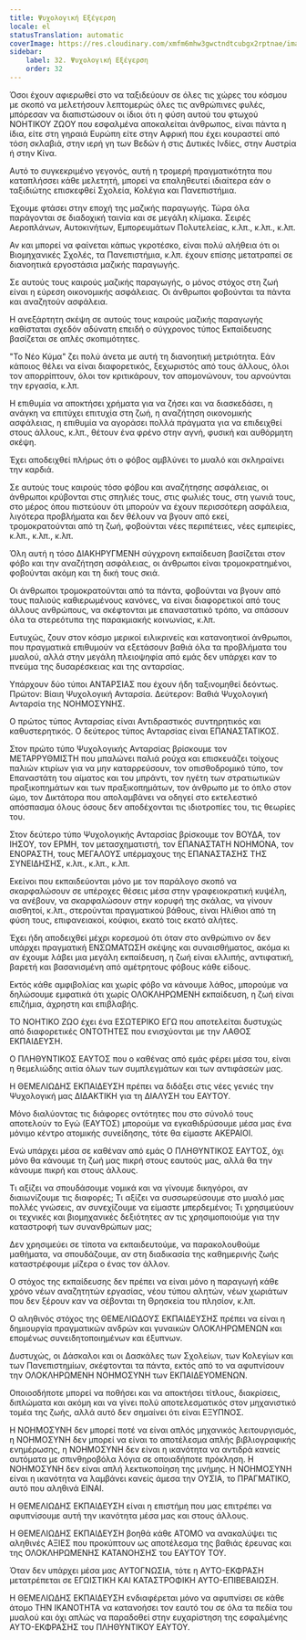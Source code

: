```yaml
---
title: Ψυχολογική Εξέγερση
locale: el
statusTranslation: automatic
coverImage: https://res.cloudinary.com/xmfm6mhw3gwctndtcubgx2rptnae/image/upload/v1740337243/small_cover_educacion_fundamental_a051170f1c.webp
sidebar:
    label: 32. Ψυχολογική Εξέγερση
    order: 32
---
```

Όσοι έχουν αφιερωθεί στο να ταξιδεύουν σε όλες τις χώρες του κόσμου με σκοπό να μελετήσουν λεπτομερώς όλες τις ανθρώπινες φυλές, μπόρεσαν να διαπιστώσουν οι ίδιοι ότι η φύση αυτού του φτωχού ΝΟΗΤΙΚΟΥ ΖΩΟΥ που εσφαλμένα αποκαλείται άνθρωπος, είναι πάντα η ίδια, είτε στη γηραιά Ευρώπη είτε στην Αφρική που έχει κουραστεί από τόση σκλαβιά, στην ιερή γη των Βεδών ή στις Δυτικές Ινδίες, στην Αυστρία ή στην Κίνα.

Αυτό το συγκεκριμένο γεγονός, αυτή η τρομερή πραγματικότητα που καταπλήσσει κάθε μελετητή, μπορεί να επαληθευτεί ιδιαίτερα εάν ο ταξιδιώτης επισκεφθεί Σχολεία, Κολέγια και Πανεπιστήμια.

Έχουμε φτάσει στην εποχή της μαζικής παραγωγής. Τώρα όλα παράγονται σε διαδοχική ταινία και σε μεγάλη κλίμακα. Σειρές Αεροπλάνων, Αυτοκινήτων, Εμπορευμάτων Πολυτελείας, κ.λπ., κ.λπ., κ.λπ.

Αν και μπορεί να φαίνεται κάπως γκροτέσκο, είναι πολύ αλήθεια ότι οι Βιομηχανικές Σχολές, τα Πανεπιστήμια, κ.λπ. έχουν επίσης μετατραπεί σε διανοητικά εργοστάσια μαζικής παραγωγής.

Σε αυτούς τους καιρούς μαζικής παραγωγής, ο μόνος στόχος στη ζωή είναι η εύρεση οικονομικής ασφάλειας. Οι άνθρωποι φοβούνται τα πάντα και αναζητούν ασφάλεια.

Η ανεξάρτητη σκέψη σε αυτούς τους καιρούς μαζικής παραγωγής καθίσταται σχεδόν αδύνατη επειδή ο σύγχρονος τύπος Εκπαίδευσης βασίζεται σε απλές σκοπιμότητες.

"Το Νέο Κύμα" ζει πολύ άνετα με αυτή τη διανοητική μετριότητα. Εάν κάποιος θέλει να είναι διαφορετικός, ξεχωριστός από τους άλλους, όλοι τον απορρίπτουν, όλοι τον κριτικάρουν, τον απομονώνουν, του αρνούνται την εργασία, κ.λπ.

Η επιθυμία να αποκτήσει χρήματα για να ζήσει και να διασκεδάσει, η ανάγκη να επιτύχει επιτυχία στη ζωή, η αναζήτηση οικονομικής ασφάλειας, η επιθυμία να αγοράσει πολλά πράγματα για να επιδειχθεί στους άλλους, κ.λπ., θέτουν ένα φρένο στην αγνή, φυσική και αυθόρμητη σκέψη.

Έχει αποδειχθεί πλήρως ότι ο φόβος αμβλύνει το μυαλό και σκληραίνει την καρδιά.

Σε αυτούς τους καιρούς τόσο φόβου και αναζήτησης ασφάλειας, οι άνθρωποι κρύβονται στις σπηλιές τους, στις φωλιές τους, στη γωνιά τους, στο μέρος όπου πιστεύουν ότι μπορούν να έχουν περισσότερη ασφάλεια, λιγότερα προβλήματα και δεν θέλουν να βγουν από εκεί, τρομοκρατούνται από τη ζωή, φοβούνται νέες περιπέτειες, νέες εμπειρίες, κ.λπ., κ.λπ., κ.λπ.

Όλη αυτή η τόσο ΔΙΑΚΗΡΥΓΜΕΝΗ σύγχρονη εκπαίδευση βασίζεται στον φόβο και την αναζήτηση ασφάλειας, οι άνθρωποι είναι τρομοκρατημένοι, φοβούνται ακόμη και τη δική τους σκιά.

Οι άνθρωποι τρομοκρατούνται από τα πάντα, φοβούνται να βγουν από τους παλιούς καθιερωμένους κανόνες, να είναι διαφορετικοί από τους άλλους ανθρώπους, να σκέφτονται με επαναστατικό τρόπο, να σπάσουν όλα τα στερεότυπα της παρακμιακής κοινωνίας, κ.λπ.

Ευτυχώς, ζουν στον κόσμο μερικοί ειλικρινείς και κατανοητικοί άνθρωποι, που πραγματικά επιθυμούν να εξετάσουν βαθιά όλα τα προβλήματα του μυαλού, αλλά στην μεγάλη πλειοψηφία από εμάς δεν υπάρχει καν το πνεύμα της δυσαρέσκειας και της ανταρσίας.

Υπάρχουν δύο τύποι ΑΝΤΑΡΣΙΑΣ που έχουν ήδη ταξινομηθεί δεόντως. Πρώτον: Βίαιη Ψυχολογική Ανταρσία. Δεύτερον: Βαθιά Ψυχολογική Ανταρσία της ΝΟΗΜΟΣΥΝΗΣ.

Ο πρώτος τύπος Ανταρσίας είναι Αντιδραστικός συντηρητικός και καθυστερητικός. Ο δεύτερος τύπος Ανταρσίας είναι ΕΠΑΝΑΣΤΑΤΙΚΟΣ.

Στον πρώτο τύπο Ψυχολογικής Ανταρσίας βρίσκουμε τον ΜΕΤΑΡΡΥΘΜΙΣΤΗ που μπαλώνει παλιά ρούχα και επισκευάζει τοίχους παλιών κτιρίων για να μην καταρρεύσουν, τον οπισθοδρομικό τύπο, τον Επαναστάτη του αίματος και του μπράντι, τον ηγέτη των στρατιωτικών πραξικοπημάτων και των πραξικοπημάτων, τον άνθρωπο με το όπλο στον ώμο, τον Δικτάτορα που απολαμβάνει να οδηγεί στο εκτελεστικό απόσπασμα όλους όσους δεν αποδέχονται τις ιδιοτροπίες του, τις θεωρίες του.

Στον δεύτερο τύπο Ψυχολογικής Ανταρσίας βρίσκουμε τον ΒΟΥΔΑ, τον ΙΗΣΟΥ, τον ΕΡΜΗ, τον μετασχηματιστή, τον ΕΠΑΝΑΣΤΑΤΗ ΝΟΗΜΟΝΑ, τον ΕΝΟΡΑΣΤΗ, τους ΜΕΓΑΛΟΥΣ υπέρμαχους της ΕΠΑΝΑΣΤΑΣΗΣ ΤΗΣ ΣΥΝΕΙΔΗΣΗΣ, κ.λπ., κ.λπ., κ.λπ.

Εκείνοι που εκπαιδεύονται μόνο με τον παράλογο σκοπό να σκαρφαλώσουν σε υπέροχες θέσεις μέσα στην γραφειοκρατική κυψέλη, να ανέβουν, να σκαρφαλώσουν στην κορυφή της σκάλας, να γίνουν αισθητοί, κ.λπ., στερούνται πραγματικού βάθους, είναι Ηλίθιοι από τη φύση τους, επιφανειακοί, κούφιοι, εκατό τοις εκατό αλήτες.

Έχει ήδη αποδειχθεί μέχρι κορεσμού ότι όταν στο ανθρώπινο ον δεν υπάρχει πραγματική ΕΝΣΩΜΑΤΩΣΗ σκέψης και συναισθήματος, ακόμα κι αν έχουμε λάβει μια μεγάλη εκπαίδευση, η ζωή είναι ελλιπής, αντιφατική, βαρετή και βασανισμένη από αμέτρητους φόβους κάθε είδους.

Εκτός κάθε αμφιβολίας και χωρίς φόβο να κάνουμε λάθος, μπορούμε να δηλώσουμε εμφατικά ότι χωρίς ΟΛΟΚΛΗΡΩΜΕΝΗ εκπαίδευση, η ζωή είναι επιζήμια, άχρηστη και επιβλαβής.

ΤΟ ΝΟΗΤΙΚΟ ΖΩΟ έχει ένα ΕΣΩΤΕΡΙΚΟ ΕΓΩ που αποτελείται δυστυχώς από διαφορετικές ΟΝΤΟΤΗΤΕΣ που ενισχύονται με την ΛΑΘΟΣ ΕΚΠΑΙΔΕΥΣΗ.

Ο ΠΛΗΘΥΝΤΙΚΟΣ ΕΑΥΤΟΣ που ο καθένας από εμάς φέρει μέσα του, είναι η θεμελιώδης αιτία όλων των συμπλεγμάτων και των αντιφάσεών μας.

Η ΘΕΜΕΛΙΩΔΗΣ ΕΚΠΑΙΔΕΥΣΗ πρέπει να διδάξει στις νέες γενιές την Ψυχολογική μας ΔΙΔΑΚΤΙΚΗ για τη ΔΙΑΛΥΣΗ του ΕΑΥΤΟΥ.

Μόνο διαλύοντας τις διάφορες οντότητες που στο σύνολό τους αποτελούν το Εγώ (ΕΑΥΤΟΣ) μπορούμε να εγκαθιδρύσουμε μέσα μας ένα μόνιμο κέντρο ατομικής συνείδησης, τότε θα είμαστε ΑΚΕΡΑΙΟΙ.

Ενώ υπάρχει μέσα σε καθέναν από εμάς Ο ΠΛΗΘΥΝΤΙΚΟΣ ΕΑΥΤΟΣ, όχι μόνο θα κάνουμε τη ζωή μας πικρή στους εαυτούς μας, αλλά θα την κάνουμε πικρή και στους άλλους.

Τι αξίζει να σπουδάσουμε νομικά και να γίνουμε δικηγόροι, αν διαιωνίζουμε τις διαφορές; Τι αξίζει να συσσωρεύσουμε στο μυαλό μας πολλές γνώσεις, αν συνεχίζουμε να είμαστε μπερδεμένοι; Τι χρησιμεύουν οι τεχνικές και βιομηχανικές δεξιότητες αν τις χρησιμοποιούμε για την καταστροφή των συνανθρώπων μας;

Δεν χρησιμεύει σε τίποτα να εκπαιδευτούμε, να παρακολουθούμε μαθήματα, να σπουδάζουμε, αν στη διαδικασία της καθημερινής ζωής καταστρέφουμε μίζερα ο ένας τον άλλον.

Ο στόχος της εκπαίδευσης δεν πρέπει να είναι μόνο η παραγωγή κάθε χρόνο νέων αναζητητών εργασίας, νέου τύπου αλητών, νέων χωριάτων που δεν ξέρουν καν να σέβονται τη Θρησκεία του πλησίον, κ.λπ.

Ο αληθινός στόχος της ΘΕΜΕΛΙΩΔΟΥΣ ΕΚΠΑΙΔΕΥΣΗΣ πρέπει να είναι η δημιουργία πραγματικών ανδρών και γυναικών ΟΛΟΚΛΗΡΩΜΕΝΩΝ και επομένως συνειδητοποιημένων και έξυπνων.

Δυστυχώς, οι Δάσκαλοι και οι Δασκάλες των Σχολείων, των Κολεγίων και των Πανεπιστημίων, σκέφτονται τα πάντα, εκτός από το να αφυπνίσουν την ΟΛΟΚΛΗΡΩΜΕΝΗ ΝΟΗΜΟΣΥΝΗ των ΕΚΠΑΙΔΕΥΟΜΕΝΩΝ.

Οποιοσδήποτε μπορεί να ποθήσει και να αποκτήσει τίτλους, διακρίσεις, διπλώματα και ακόμη και να γίνει πολύ αποτελεσματικός στον μηχανιστικό τομέα της ζωής, αλλά αυτό δεν σημαίνει ότι είναι ΕΞΥΠΝΟΣ.

Η ΝΟΗΜΟΣΥΝΗ δεν μπορεί ποτέ να είναι απλός μηχανικός λειτουργισμός, η ΝΟΗΜΟΣΥΝΗ δεν μπορεί να είναι το αποτέλεσμα απλής βιβλιογραφικής ενημέρωσης, η ΝΟΗΜΟΣΥΝΗ δεν είναι η ικανότητα να αντιδρά κανείς αυτόματα με σπινθηροβόλα λόγια σε οποιαδήποτε πρόκληση. Η ΝΟΗΜΟΣΥΝΗ δεν είναι απλή λεκτικοποίηση της μνήμης. Η ΝΟΗΜΟΣΥΝΗ είναι η ικανότητα να λαμβάνει κανείς άμεσα την ΟΥΣΙΑ, το ΠΡΑΓΜΑΤΙΚΟ, αυτό που αληθινά ΕΙΝΑΙ.

Η ΘΕΜΕΛΙΩΔΗΣ ΕΚΠΑΙΔΕΥΣΗ είναι η επιστήμη που μας επιτρέπει να αφυπνίσουμε αυτή την ικανότητα μέσα μας και στους άλλους.

Η ΘΕΜΕΛΙΩΔΗΣ ΕΚΠΑΙΔΕΥΣΗ βοηθά κάθε ΑΤΟΜΟ να ανακαλύψει τις αληθινές ΑΞΙΕΣ που προκύπτουν ως αποτέλεσμα της βαθιάς έρευνας και της ΟΛΟΚΛΗΡΩΜΕΝΗΣ ΚΑΤΑΝΟΗΣΗΣ του ΕΑΥΤΟΥ ΤΟΥ.

Όταν δεν υπάρχει μέσα μας ΑΥΤΟΓΝΩΣΙΑ, τότε η ΑΥΤΟ-ΕΚΦΡΑΣΗ μετατρέπεται σε ΕΓΩΙΣΤΙΚΗ ΚΑΙ ΚΑΤΑΣΤΡΟΦΙΚΗ ΑΥΤΟ-ΕΠΙΒΕΒΑΙΩΣΗ.

Η ΘΕΜΕΛΙΩΔΗΣ ΕΚΠΑΙΔΕΥΣΗ ενδιαφέρεται μόνο να αφυπνίσει σε κάθε άτομο ΤΗΝ ΙΚΑΝΟΤΗΤΑ να κατανοήσει τον εαυτό του σε όλα τα πεδία του μυαλού και όχι απλώς να παραδοθεί στην ευχαρίστηση της εσφαλμένης ΑΥΤΟ-ΕΚΦΡΑΣΗΣ του ΠΛΗΘΥΝΤΙΚΟΥ ΕΑΥΤΟΥ.

